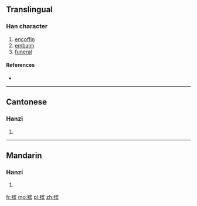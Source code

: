 {{also|殯}}
==Translingual==

===Han character===
{{Han char|rn=78|rad=歹|as=10|sn=14|four=|canj=MNJOC}}

# [[encoffin]]
# [[embalm]]
# [[funeral]]

====References====
* {{Han ref|kx=0582.351|hdz=21392.110|uh=6BA1|ud=27553}}

----

==Cantonese==

===Hanzi===
{{yue-hanzi|jyut=|y=ban3|tra=殯}}

# {{defn|lang=yue|sort=歹10}}

----

==Mandarin==

===Hanzi===
{{cmn-hanzi|tra=殯|pin=[[bìn]] ([[bin4]])|wg=pin<sup>4</sup>}}

# {{defn|lang=cmn|sort=歹10}}

[[fr:殡]]
[[mg:殡]]
[[pl:殡]]
[[zh:殡]]